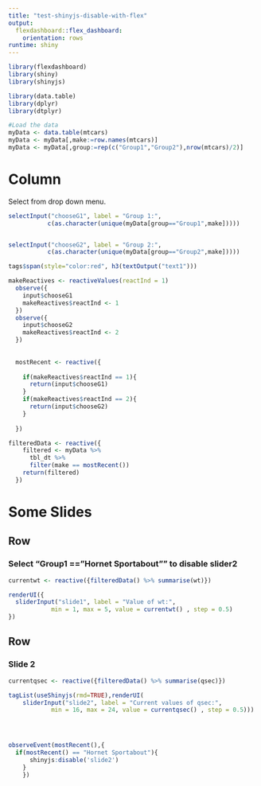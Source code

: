 ```yaml
---
title: "test-shinyjs-disable-with-flex"
output: 
  flexdashboard::flex_dashboard:
    orientation: rows
runtime: shiny
---
```


```r
library(flexdashboard)
library(shiny)
library(shinyjs)

```

```r
library(data.table)
library(dplyr)
library(dtplyr)

#Load the data
myData <- data.table(mtcars)
myData <- myData[,make:=row.names(mtcars)]
myData <- myData[,group:=rep(c("Group1","Group2"),nrow(mtcars)/2)]
```

<!-- Build out the actual widge, visulisation--> 
Column {.sidebar data-width=250}
=====================================

Select from drop down menu. 

```r

selectInput("chooseG1", label = "Group 1:",
           c(as.character(unique(myData[group=="Group1",make]))))


selectInput("chooseG2", label = "Group 2:",
           c(as.character(unique(myData[group=="Group2",make]))))

tags$span(style="color:red", h3(textOutput("text1")))


```

```r
  
makeReactives <- reactiveValues(reactInd = 1)
  observe({
    input$chooseG1
    makeReactives$reactInd <- 1
  })
  observe({
    input$chooseG2
    makeReactives$reactInd <- 2
  })
   
  
  mostRecent <- reactive({
    
    if(makeReactives$reactInd == 1){
      return(input$chooseG1)
    }
    if(makeReactives$reactInd == 2){
      return(input$chooseG2)
    }
    
  })
```

```r
filteredData <- reactive({
    filtered <- myData %>% 
      tbl_dt %>%
      filter(make == mostRecent())
    return(filtered)
  })
```


Some Slides
=======================================================================

Row {data-height=350}
-------------------------------------
### Select "Group1 == "Hornet Sportabout"" to disable slider2

```r
currentwt <- reactive({filteredData() %>% summarise(wt)})

renderUI({
  sliderInput("slide1", label = "Value of wt:",
            min = 1, max = 5, value = currentwt() , step = 0.5)
})


```

Row {data-height=350}
-------------------------------------
### Slide 2

```r

currentqsec <- reactive({filteredData() %>% summarise(qsec)})

tagList(useShinyjs(rmd=TRUE),renderUI(
    sliderInput("slide2", label = "Current values of qsec:",
            min = 16, max = 24, value = currentqsec() , step = 0.5)))





```

```r

observeEvent(mostRecent(),{
  if(mostRecent() == "Hornet Sportabout"){
      shinyjs:disable('slide2')
    }
    })

```



